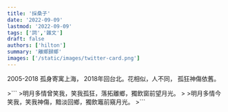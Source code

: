 ```yaml
---
title: '採桑子'
date: '2022-09-09'
lastmod: '2022-09-09'
tags: ['詞','雜文']
draft: false
authors: ['hilton']
summary: '離鄉歸鄉'
images: ['/static/images/twitter-card.png']
---
```


2005-2018 孤身寄寓上海， 2018年回台北。花相似，人不同， 孤狂神傷依舊。
<div className="text-2xl">
>```
>明月多情曾笑我，笑我孤狂，落拓離鄉，獨飲窗前望月光。
>
>明月多情今笑我，笑我神傷，黯淡回鄉，獨飲竈前窺月光。
>```
</div>


